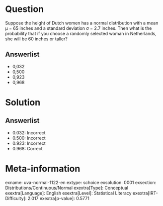 Question
========

Suppose the height of Dutch women has a normal distribution with a mean µ = 65 inches and a standard deviation σ = 2.7 inches. Then what is the probability that if you choose a randomly selected woman in Netherlands, she will be 60 inches or taller?

Answerlist
----------

* 0,032
* 0,500
* 0,923
* 0,968

Solution
========

Answerlist
----------

* 0.032: Incorrect
* 0.500: Incorrect
* 0.923: Incorrect
* 0.968: Correct

Meta-information
================
exname: uva-normal-1122-en
extype: schoice
exsolution: 0001
exsection: Distributions/Continuous/Normal
exextra[Type]: Conceptual
exextra[Language]: English
exextra[Level]: Statistical Literacy
exextra[IRT-Difficulty]: 2.017
exextra[p-value]: 0.5771
